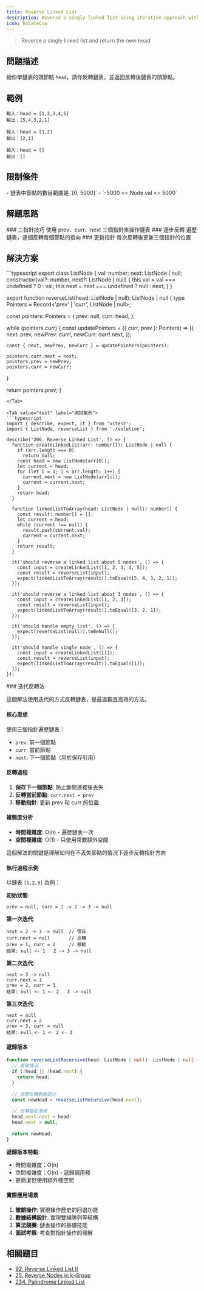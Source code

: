 ```yaml
---
title: Reverse Linked List
description: Reverse a singly linked list using iterative approach with pointer manipulation
icon: RotateCcw
---
```



> Reverse a singly linked list and return the new head

## 問題描述

給你單鏈表的頭節點 `head`，請你反轉鏈表，並返回反轉後鏈表的頭節點。

## 範例

```
輸入：head = [1,2,3,4,5]
輸出：[5,4,3,2,1]

輸入：head = [1,2]
輸出：[2,1]

輸入：head = []
輸出：[]
```

## 限制條件

<Callout type="info">
- 鏈表中節點的數目範圍是 `[0, 5000]`
- `-5000 <= Node.val <= 5000`
</Callout>

## 解題思路

<Steps>

<Step>
### 三指針技巧
使用 prev、curr、next 三個指針來操作鏈表
</Step>

<Step>
### 逐步反轉
遍歷鏈表，逐個反轉每個節點的指向
</Step>

<Step>
### 更新指針
每次反轉後更新三個指針的位置
</Step>

</Steps>

## 解決方案

<Tabs>
<Tab value="solution" label="TypeScript 解答">
```typescript
export class ListNode {
  val: number;
  next: ListNode | null;
  constructor(val?: number, next?: ListNode | null) {
    this.val = val === undefined ? 0 : val;
    this.next = next === undefined ? null : next;
  }
}

export function reverseList(head: ListNode | null): ListNode | null {
  type Pointers = Record<'prev' | 'curr', ListNode | null>;

  const pointers: Pointers = {
    prev: null,
    curr: head,
  };

  while (pointers.curr) {
    const updatePointers = ({ curr, prev }: Pointers) => ({
      next: prev,
      newPrev: curr!,
      newCurr: curr!.next,
    });

    const { next, newPrev, newCurr } = updatePointers(pointers);

    pointers.curr.next = next;
    pointers.prev = newPrev;
    pointers.curr = newCurr;
  }

  return pointers.prev;
}
```
</Tab>

<Tab value="test" label="測試案例">
```typescript
import { describe, expect, it } from 'vitest';
import { ListNode, reverseList } from './solution';

describe('206. Reverse Linked List', () => {
  function createLinkedList(arr: number[]): ListNode | null {
    if (arr.length === 0)
      return null;
    const head = new ListNode(arr[0]);
    let current = head;
    for (let i = 1; i < arr.length; i++) {
      current.next = new ListNode(arr[i]);
      current = current.next;
    }
    return head;
  }

  function linkedListToArray(head: ListNode | null): number[] {
    const result: number[] = [];
    let current = head;
    while (current !== null) {
      result.push(current.val);
      current = current.next;
    }
    return result;
  }

  it('should reverse a linked list about 5 nodes', () => {
    const input = createLinkedList([1, 2, 3, 4, 5]);
    const result = reverseList(input);
    expect(linkedListToArray(result)).toEqual([5, 4, 3, 2, 1]);
  });

  it('should reverse a linked list about 3 nodes', () => {
    const input = createLinkedList([1, 2, 3]);
    const result = reverseList(input);
    expect(linkedListToArray(result)).toEqual([3, 2, 1]);
  });

  it('should handle empty list', () => {
    expect(reverseList(null)).toBeNull();
  });

  it('should handle single node', () => {
    const input = createLinkedList([1]);
    const result = reverseList(input);
    expect(linkedListToArray(result)).toEqual([1]);
  });
});
```
</Tab>

<Tab value="explanation" label="演算法解析">
### 迭代反轉法

這個解法使用迭代的方式反轉鏈表，是最直觀且高效的方法。

#### 核心思想

使用三個指針遍歷鏈表：
- `prev`: 前一個節點
- `curr`: 當前節點 
- `next`: 下一個節點（用於保存引用）

#### 反轉過程

1. **保存下一個節點**: 防止斷開連接後丟失
2. **反轉當前節點**: `curr.next = prev`
3. **移動指針**: 更新 prev 和 curr 的位置

#### 複雜度分析
- **時間複雜度**: O(n) - 遍歷鏈表一次
- **空間複雜度**: O(1) - 只使用常數額外空間

<Callout type="tip">
這個解法的關鍵是理解如何在不丟失節點的情況下逐步反轉指針方向
</Callout>

#### 執行過程示例

以鏈表 `[1,2,3]` 為例：

**初始狀態**:
```
prev = null, curr = 1 -> 2 -> 3 -> null
```

**第一次迭代**:
```
next = 2 -> 3 -> null  // 保存
curr.next = null       // 反轉
prev = 1, curr = 2     // 移動
結果: null <- 1   2 -> 3 -> null
```

**第二次迭代**:
```
next = 3 -> null
curr.next = 1
prev = 2, curr = 3
結果: null <- 1 <- 2   3 -> null
```

**第三次迭代**:
```
next = null
curr.next = 2
prev = 3, curr = null
結果: null <- 1 <- 2 <- 3
```

#### 遞歸版本

```typescript
function reverseListRecursive(head: ListNode | null): ListNode | null {
  // 基礎情況
  if (!head || !head.next) {
    return head;
  }
  
  // 遞歸反轉剩餘部分
  const newHead = reverseListRecursive(head.next);
  
  // 反轉當前連接
  head.next.next = head;
  head.next = null;
  
  return newHead;
}
```

**遞歸版本特點**:
- 時間複雜度：O(n)
- 空間複雜度：O(n) - 遞歸調用棧
- 更簡潔但使用額外棧空間

#### 實際應用場景

1. **撤銷操作**: 實現操作歷史的回退功能
2. **數據結構設計**: 實現雙端隊列等結構
3. **算法競賽**: 鏈表操作的基礎技能
4. **面試考察**: 考查對指針操作的理解
</Tab>
</Tabs>

## 相關題目

- [92. Reverse Linked List II](https://leetcode.com/problems/reverse-linked-list-ii/)
- [25. Reverse Nodes in k-Group](https://leetcode.com/problems/reverse-nodes-in-k-group/)
- [234. Palindrome Linked List](https://leetcode.com/problems/palindrome-linked-list/)